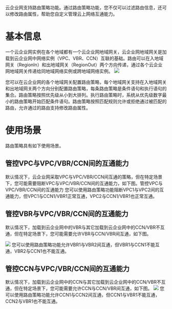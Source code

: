 
云企业网支持路由策略功能。通过路由策略功能，您不仅可以过滤路由信息，还可以修改路由属性，帮助您自定义管理云上网络互通能力。

# **基本信息**
一个云企业网实例在各个地域都有一个云企业网地域网关，云企业网地域网关是加载到云企业网中网络实例（VPC、VBR、CCN）互联的基础。路由可以在入地域网关（RegionIn）和出地域网关（RegionOut）两个方向传递，通过各个云企业网地域网关传递给同地域网络实例或跨地域网络实例。
![](https://dn-odum9helk.qbox.me/FmMP5NlzAF8bHcPKkhppKx-zojgt)

您可以在云企业网的各个地域网关配置路由策略，每个地域网关支持在入地域网关和出地域网关两个方向分别配置路由策略，每条路由策略是条件语句和执行语句的集合。路由策略按照优先级从小到大排列。执行路由策略时，系统从优先级数字最小的路由策略开始匹配条件语句。路由策略按照匹配规则允许或拒绝通过被匹配的路由，允许通过的路由支持修改路由属性。

# **使用场景**
路由策略具有如下使用场景。

## **管控VPC与VPC/VBR/CCN间的互通能力**

默认情况下，云企业网采取VPC与VPC/VBR/CCN间互通的策略，但在特定场景下，您可能需要阻断VPC与VPC/VBR/CCN间的互通能力，如下图。管控VPC与VPC/VBR/CCN间的互通能力 
您可以使用路由策略功能阻断VPC1与VPC2间的互通能力，但VPC1与CCN1/VBR1正常互通，VPC2与CCN1/VBR1也正常互通。

## **管控VBR与VPC/VBR/CCN间的互通能力**
默认情况下，加载到云企业网中的VBR与其它加载到云企业网中的CCN/VBR不互通，但在特定场景下，您可能需要允许VBR与CCN/VBR间互通，如下图。

![](https://dn-odum9helk.qbox.me/FknfYrND1hEYwoqEwNNIiN5mW3VX)
您可以使用路由策略功能允许VBR1与VBR2间互通，但VBR1与CCN1不能互通，VBR2与CCN1也不能互通。

## **管控CCN与VPC/VBR/CCN间的互通能力**
默认情况下，加载到云企业网中的CCN与其它加载到云企业网中的CCN/VBR不互通，但在特定场景下，您可能需要允许CCN与CCN/VBR间互通，如下图。
![](https://dn-odum9helk.qbox.me/FtgLMqobz3sxojjb3VxmjTgiItKk)
您可以使用路由策略功能允许CCN1与CCN2间互通，但CCN1与VBR1不能互通，CCN2与VBR1也不能互通。